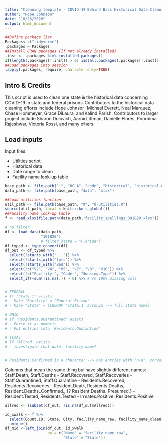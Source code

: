 ```yaml
---
title: "Cleaning template - COVID-19 Behind Bars Historical Data Cleaning"
author: "Hope Johnson"
date: "10/26/2020"
output: html_document
---
```


```r
##Define package list
Packages<-c("tidyverse")
.packages = Packages
##Install CRAN packages (if not already installed)
.inst <- .packages %in% installed.packages()
if(length(.packages[!.inst]) > 0) install.packages(.packages[!.inst])
##Load packages into session 
lapply(.packages, require, character.only=TRUE)
```

## Intro & Credits

This script is used to clean one state in the historical data concerning COVID-19 in state and federal prisons. Contributors to the historical data cleaning efforts include Hope Johnson, Michael Everett, Neal Marquez, Chase Hommeyer, Grace DiLaura, and Kalind Parish. Contributors to larger project include Sharon Dolovich, Aaron Littman, Danielle Flores, Poornima Rajeshwar, Victoria Rossi, and many others. 


## Load inputs

Input files: 

* Utilities script
* Historical data
* Date range to clean 
* Facility name look-up table 

```r
base_path <- file.path("~", "UCLA", "code", "historical", "historical-data")
data_path <- file.path(base_path, "data", "xlsx")

##Load utilities function
util_path <- file.path(base_path, "R", "0-utilities.R")
source(util_path, local = knitr::knit_global())
##Facility name look-up table
f <- read_xlsx(file.path(data_path,"facility_spellings_091820.xlsx"))
```


```r
# no filter
df <- load_data(data_path, 
                "101820")
                # filter_state = "Florida") 
df_typed <- type_convert(df) 
df_out <- df_typed %>%
  select(!starts_with("...")) %>%
  select(!starts_with("lots")) %>%
  select(!starts_with("Bad")) %>%
  select(!c("V2", "V4", "V5", "V7", "V8", "V10")) %>%
  select(!c("Facility.", "Coder", "Housing.Type")) %>%
  select_if(~sum(!is.na(.)) > 0) %>% # rm 100% missing cols 
  

# FEDERAL
# If 'State.1' exists:
# - Make "Facility" = "Federal Prison"
# - Make "State" = {LOOKUP 'state.1' acronym --> full state name}

# OHIO
# If 'Residents.Quarantined' exists:
# - Force it as numeric
# - Put entries into 'Residents.Quarantine'

# TEXAS
# If 'Allred' exists:
# - investigate that date. facility name?


# Residents.Confirmed is a character --> has entries with "n/a". convert these to NA

```

Columns that mean the same thing but have slightly different names: 
- Staff.Death, Staff.Deaths
- Staff.Recovered, Staff.Recoveries
- Staff.Quarantined, Staff.Quarantine
- Residents.Recovered, Residents.Recoveries
- Resident.Death, Residents.Deaths, Resident.Deaths..Confirmed., {? Resident.Deaths..Presumed.}
- Resident.Tested, Residents.Tested
- Inmates.Positive, Residents.Positive

```r
allred <- (subset(df_out, !is.na(df_out$Allred)))
```


```r
id_xwalk <- f %>%
  select(Count.ID, State, City, facility_name_raw, facility_name_clean) %>%
  unique()
df_mid <-left_join(df_out, id_xwalk, 
                   by = c("Name" = "facility_name_raw", 
                          "State" = "State"))


```


```r

```




